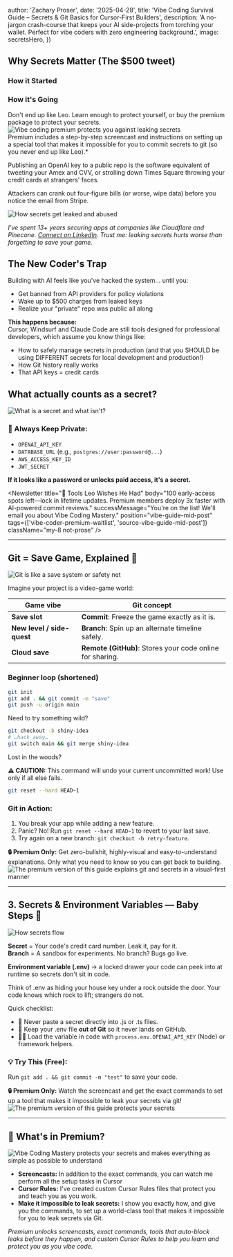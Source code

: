 


  author: 'Zachary Proser',
  date: '2025-04-28',
  title: 'Vibe Coding Survival Guide – Secrets & Git Basics for Cursor-First Builders',
  description:
    'A no-jargon crash-course that keeps your AI side-projects from torching your wallet. Perfect for vibe coders with zero engineering background.',
  image: secretsHero,
})

## Why Secrets Matter (The $500 tweet)

<div className="my-6 grid grid-cols-1 md:grid-cols-2 gap-6 not-prose">
  <div>
    <h3 className="text-lg font-semibold mb-2">How it Started</h3>
    <Tweet id="1900767509621674109" />
  </div>
  <div>
    <h3 className="text-lg font-semibold mb-2">How it's Going</h3>
    <Tweet id="1901560276488511759" />
  </div>
</div>
<figcaption>Don't end up like Leo. Learn enough to protect yourself, or buy the premium package to protect your secrets.</figcaption>

<Link href="/products/vibe-coding-mastery">
  <Image src={vibeCodingProtection} alt="Vibe coding premium protects you against leaking secrets" />
</Link>

<figcaption>Premium includes a step-by-step screencast and instructions on setting up a special tool that makes it impossible for you to commit secrets to git (so you never end up like Leo).*</figcaption>

Publishing an OpenAI key to a public repo is the software equivalent of tweeting your Amex and CVV, or strolling down Times Square throwing your credit cards at strangers' faces.

Attackers can crank out four‑figure bills (or worse, wipe data) before you notice the email from Stripe.

<Link href="/products/vibe-coding-mastery">
  <Image src={secretsLeak} alt="How secrets get leaked and abused" className="my-6" />
</Link>

*I've spent 13+ years securing apps at companies like Cloudflare and Pinecone. [Connect on LinkedIn](https://www.linkedin.com/in/zackproser/). Trust me: leaking secrets hurts worse than forgetting to save your game.*

<div className="flex justify-center my-8">
  <ShareButtonTracked buttonText="Share this guide" />
</div>

## The New Coder's Trap

Building with AI feels like you've hacked the system... until you:
- Get banned from API providers for policy violations  
- Wake up to $500 charges from leaked keys  
- Realize your "private" repo was public all along  

**This happens because:**  
Cursor, Windsurf and Claude Code are still tools designed for professional developers, which assume you know things like:
- How to safely manage secrets in production (and that you SHOULD be using DIFFERENT secrets for local development and production!) 
- How Git history really works  
- That API keys = credit cards  

## What actually counts as a secret?

<Link href="/products/vibe-coding-mastery">
  <Image src={secretsVsNonSecrets} alt="What is a secret and what isn't?" />
</Link>

### 🚨 Always Keep Private:
- `OPENAI_API_KEY`
- `DATABASE_URL` (e.g., `postgres://user:password@...`)
- `AWS_ACCESS_KEY_ID`
- `JWT_SECRET`

**If it looks like a password or unlocks paid access, it's a secret.**

<Newsletter 
  title="🚨 Tools Leo Wishes He Had" 
  body="100 early-access spots left—lock in lifetime updates. Premium members deploy 3x faster with AI-powered commit reviews." 
  successMessage="You're on the list! We'll email you about Vibe Coding Mastery." 
  position="vibe-guide-mid-post" 
  tags={['vibe-coder-premium-waitlist', 'source-vibe-guide-mid-post']} 
  className="my-8 not-prose" 
/>

---

## Git = Save Game, Explained 💾

<Link href="/products/vibe-coding-mastery">
  <Image src={gitSafetyNet} alt="Git is like a save system or safety net" />
</Link>

Imagine your project is a video-game world:

| Game vibe | Git concept |
|-----------|-------------|
| **Save slot** | **Commit**: Freeze the game exactly as it is. |
| **New level / side-quest** | **Branch**: Spin up an alternate timeline safely. |
| **Cloud save** | **Remote (GitHub)**: Stores your code online for sharing. |

### Beginner loop (shortened)

```bash
git init
git add . && git commit -m "save"
git push -u origin main
```

Need to try something wild?

```bash
git checkout -b shiny-idea
# …hack away…
git switch main && git merge shiny-idea
```

Lost in the woods?

<div className="not-prose my-4 p-4 rounded-md border border-red-300 bg-red-50 text-red-800 dark:border-red-600/30 dark:bg-red-900/20 dark:text-red-200">
  <strong className="font-semibold">⚠️ CAUTION:</strong> This command will undo your current uncommitted work! Use only if all else fails.
</div>

```bash
git reset --hard HEAD~1
```

### Git in Action:
1. You break your app while adding a new feature.
2. Panic? No! Run `git reset --hard HEAD~1` to revert to your last save.
3. Try again on a new branch: `git checkout -b retry-feature`.

<Link href="/products/vibe-coding-mastery">
  <div className="not-prose my-4 p-4 rounded-md border border-yellow-400 bg-yellow-50 text-yellow-800 dark:border-yellow-600/30 dark:bg-yellow-900/20 dark:text-yellow-200 cursor-pointer">
    <strong className="font-semibold">🔒 Premium Only:</strong> Get zero-bullshit, highly-visual and easy-to-understand explanations. Only what you need to know so you can get back to building.
    <Image src={introToGit} alt="The premium version of this guide explains git and secrets in a visual-first manner" />
  </div>
</Link>

---

## 3. Secrets & Environment Variables — Baby Steps 🍼

<Link href="/products/vibe-coding-mastery">
  <Image src={secretsFlow} alt="How secrets flow" />
</Link>

**Secret** = Your code's credit card number. Leak it, pay for it.  
**Branch** = A sandbox for experiments. No branch? Bugs go live.  

**Environment variable (.env)** → a locked drawer your code can peek into at runtime so secrets don't sit in code.

Think of .env as hiding your house key under a rock outside the door. Your code knows which rock to lift; strangers do not.

Quick checklist:
- 🚫 Never paste a secret directly into .js or .ts files.
- 📁 Keep your .env file **out of Git** so it never lands on GitHub.
- 🧑‍💻 Load the variable in code with `process.env.OPENAI_API_KEY` (Node) or framework helpers.

### 💡 Try This (Free):
Run `git add . && git commit -m "test"` to save your code.

<Link href="/products/vibe-coding-mastery">
  <div className="not-prose my-4 p-4 rounded-md border border-yellow-400 bg-yellow-50 text-yellow-800 dark:border-yellow-600/30 dark:bg-yellow-900/20 dark:text-yellow-200 cursor-pointer">
    <strong className="font-semibold">🔒 Premium Only:</strong> Watch the screencast and get the exact commands to set up a tool that makes it impossible to leak your secrets via git!
    <Image src={secretsGuard} alt="The premium version of this guide protects your secrets" />
  </div>
</Link>

---

## 🎥 What's in Premium?

<Link href="/products/vibe-coding-mastery">
  <Image src={vibeCodingPremium} alt="Vibe Coding Mastery protects your secrets and makes everything as simple as possible to understand" />
</Link>

- **Screencasts:** In addition to the exact commands, you can watch me perform all the setup tasks in Cursor 
- **Cursor Rules:** I've created custom Cursor Rules files that protect you and teach you as you work. 
- **Make it impossible to leak secrets:** I show you exactly how, and give you the commands, to set up a world-class tool that makes it impossible for you to leak secrets via Git. 

<Link href="/products/vibe-coding-mastery">

</Link>

<div className="flex justify-center my-8">
  <ShareButtonTracked buttonText="Share this guide" location="bottom" />
</div>

*Premium unlocks screencasts, exact commands, tools that auto-block leaks before they happen, and custom Cursor Rules to help you learn and protect you as you vibe code.*